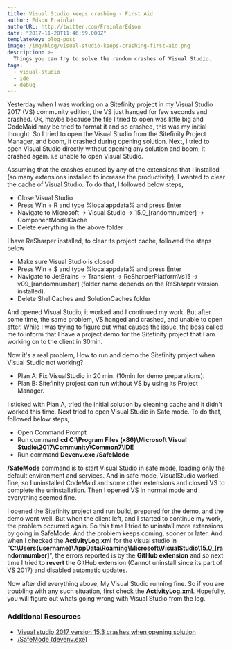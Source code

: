 ```yaml
---
title: Visual Studio keeps crashing - First Aid
author: Edson Frainlar
authorURL: http://twitter.com/FrainlarEdson
date: "2017-11-20T11:46:59.000Z"
templateKey: blog-post
image: /img/blog/visual-studio-keeps-crashing-first-aid.png
description: >-
  Things you can try to solve the random crashes of Visual Studio.
tags:
  - visual-studio
  - ide
  - debug
---
```


Yesterday when I was working on a Sitefinity project in my Visual Studio 2017 (VS) community edition, the VS just hanged for few seconds and crashed. Ok, maybe because the file I tried to open was little big and CodeMaid may be tried to format it and so crashed, this was my initial thought. So I tried to open the Visual Studio from the Sitefinity Project Manager, and boom, it crashed during opening solution. Next, I tried to open Visual Studio directly without opening any solution and boom, it crashed again. i.e unable to open Visual Studio.

Assuming that the crashes caused by any of the extensions that I installed (so many extensions installed to increase the productivity), I wanted to clear the cache of Visual Studio. To do that, I followed below steps,

- Close Visual Studio
- Press Win + R and type %localappdata% and press Enter
- Navigate to Microsoft -> Visual Studio -> 15.0\_[randomnumber] -> ComponentModelCache
- Delete everything in the above folder

I have ReSharper installed, to clear its project cache, followed the steps below

- Make sure Visual Studio is closed
- Press Win + \$ and type %localappdata% and press Enter
- Navigate to JetBrains -> Transient -> ReSharperPlatformVs15 -> v09\_[randomnumber] (folder name depends on the ReSharper version installed).
- Delete ShellCaches and SolutionCaches folder

And opened Visual Studio, it worked and I continued my work. But after some time, the same problem, VS hanged and crashed, and unable to open after. While I was trying to figure out what causes the issue, the boss called me to inform that I have a project demo for the Sitefinity project that I am working on to the client in 30min.

Now it's a real problem, How to run and demo the Sitefinity project when Visual Studio not working?

- Plan A: Fix VisualStudio in 20 min. (10min for demo preparations).
- Plan B: Sitefinity project can run without VS by using its Project Manager.

I sticked with Plan A, tried the initial solution by cleaning cache and it didn't worked this time. Next tried to open Visual Studio in Safe mode. To do that, followed below steps,

- Open Command Prompt
- Run command **cd C:\Program Files (x86)\Microsoft Visual Studio\2017\Community\Common7\IDE**
- Run command **Devenv.exe /SafeMode**

**/SafeMode** command is to start Visual Studio in safe mode, loading only the default environment and services.
And in safe mode, VisualStudio worked fine, so I uninstalled CodeMaid and some other extensions and closed VS to complete the uninstallation. Then I opened VS in normal mode and everything seemed fine.

I opened the Sitefinity project and run build, prepared for the demo, and the demo went well. But when the client left, and I started to continue my work, the problem occurred again. So this time I tried to uninstall more extensions by going in SafeMode. And the problem keeps coming, sooner or later. And when I checked the **ActivityLog.xml** for the visual studio in "**C:\Users\{username}\AppData\Roaming\Microsoft\VisualStudio\15.0\_[randomnumber]**", the errors reported is by the **GitHub extension** and so next time I tried to **revert** the GitHub extension (Cannot uninstall since its part of VS 2017) and disabled automatic updates.

Now after did everything above, My Visual Studio running fine. So if you are troubling with any such situation, first check the **ActivityLog.xml**. Hopefully, you will figure out whats going wrong with Visual Studio from the log.

### Additional Resources

- [Visual studio 2017 version 15.3 crashes when opening solution](https://developercommunity.visualstudio.com/content/problem/99951/visual-studio-2017-version-153-crashes-when-openin.html)
- [/SafeMode (devenv.exe)](https://docs.microsoft.com/en-us/visualstudio/ide/reference/safemode-devenv-exe)
